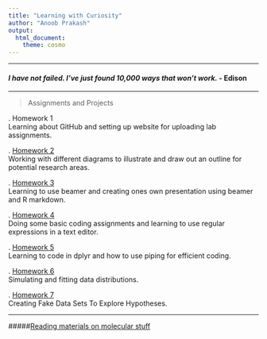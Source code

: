 ```yaml
---
title: "Learning with Curiosity"
author: "Anoob Prakash"
output: 
  html_document: 
    theme: cosmo
---
```

***
#### _I have not failed. I've just found 10,000 ways that won't work._ - Edison
***
>Assignments and Projects

 .\ Homework 1  
 Learning about GitHub and setting up website for uploading lab assignments. 

 .\ [Homework 2](homework2.html)  
 Working with different diagrams to illustrate and draw out an outline for potential research areas.
 
  .\ [Homework 3](NotesBeamer.pdf)  
Learning to use beamer and creating ones own presentation using beamer and R markdown.  

  .\ [Homework 4](Homework4RegularExpressions.html)  
Doing some basic coding assignments and learning  to use regular expressions in a text editor.

  .\ [Homework 5](Homework5dplyr.html)  
Learning to code in dplyr and how to use piping for efficient coding.

  .\ [Homework 6](Homework6DataDistribution.html)  
Simulating and fitting data distributions.

  .\ [Homework 7](Homework7CFakedata.html)  
Creating Fake Data Sets To Explore Hypotheses.
  
***
#####[Reading materials on molecular stuff](https://www.molecularecologist.com)
